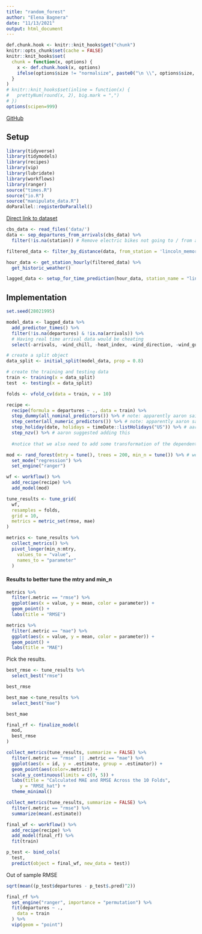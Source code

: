 ```yaml
---
title: "random_forest"
author: "Elena Bagnera"
date: "11/13/2021"
output: html_document
---
```


```r
def.chunk.hook <- knitr::knit_hooks$get("chunk")
knitr::opts_chunk$set(cache = FALSE)
knitr::knit_hooks$set(
  chunk = function(x, options) {
    x <- def.chunk.hook(x, options)
    ifelse(options$size != "normalsize", paste0("\n \\", options$size, "\n\n", x, "\n\n \\normalsize"), x)
  }
)
# knitr::knit_hooks$set(inline = function(x) {
#   prettyNum(round(x, 2), big.mark = ",")
# })
options(scipen=999)
```


\begin{center}
\Huge{PPOL 670 | Final Project}

\Huge{Random Forest}
\end{center}

\vspace{0.1in}

[GitHub](https://github.com/elenabagnera/CapitalBikesProject)

## Setup
```r
library(tidyverse)
library(tidymodels)
library(recipes)
library(vip)
library(lubridate)
library(workflows)
library(ranger)
source("times.R")
source("io.R")
source("manipulate_data.R")
doParallel::registerDoParallel()
```

[Direct link to dataset](https://s3.amazonaws.com/capitalbikeshare-data/202108-capitalbikeshare-tripdata.zip)

```r

cbs_data <- read_files('data/')
data <- sep_departures_from_arrivals(cbs_data) %>% 
  filter(!is.na(station)) # Remove electric bikes not going to / from a station

filtered_data <- filter_by_distance(data, from_station = 'lincoln_memorial', distance_m = 5000)

hour_data <- get_station_hourly(filtered_data) %>% 
  get_historic_weather()

lagged_data <- setup_for_time_prediction(hour_data, station_name = "lincoln_memorial")
```

## Implementation

```r

set.seed(28021995)

model_data <- lagged_data %>% 
  add_predictor_times() %>% 
  filter(!is.na(departures) & !is.na(arrivals)) %>% 
  # Having real time arrival data would be cheating
  select(-arrivals, -wind_chill, -heat_index, -wind_direction, -wind_gust)

# create a split object
data_split <- initial_split(model_data, prop = 0.8)

# create the training and testing data
train <- training(x = data_split)
test  <- testing(x = data_split)

folds <- vfold_cv(data = train, v = 10)

recipe <-
  recipe(formula = departures ~ ., data = train) %>%
  step_dummy(all_nominal_predictors()) %>% # note: apparently aaron said that this won't affect random forest
  step_center(all_numeric_predictors()) %>% # note: apparently aaron said that this won't affect random forest
  step_holiday(date, holidays = timeDate::listHolidays("US")) %>% # aaron said we should put more weight on some holidays rather than other, for example 4th of july and inauguration day especially since we are looking at lincoln memorial
  step_nzv() %>% # aaron suggested adding this
  
  #notice that we also need to add some transformation of the dependent variable

```


```r
mod <- rand_forest(mtry = tune(), trees = 200, min_n = tune()) %>% # we should have anywhere between 100 and 1000 trees
  set_mode("regression") %>%
  set_engine("ranger")

wf <- workflow() %>%
  add_recipe(recipe) %>%
  add_model(mod) 

tune_results <- tune_grid(
  wf,
  resamples = folds,
  grid = 10,
  metrics = metric_set(rmse, mae)
)

metrics <- tune_results %>%
  collect_metrics() %>% 
  pivot_longer(min_n:mtry,
    values_to = "value",
    names_to = "parameter"
  )
```

#### Results to better tune the mtry and min_n

```r
metrics %>%  
  filter(.metric == "rmse") %>% 
  ggplot(aes(x = value, y = mean, color = parameter)) + 
  geom_point() + 
  labs(title = "RMSE")

metrics %>%  
  filter(.metric == "mae") %>% 
  ggplot(aes(x = value, y = mean, color = parameter)) + 
  geom_point() +
  labs(title = "MAE")
```

Pick the results.

```r
best_rmse <- tune_results %>% 
  select_best("rmse")

best_rmse

best_mae <-tune_results %>% 
  select_best("mae")

best_mae

final_rf <- finalize_model(
  mod,
  best_rmse
)

collect_metrics(tune_results, summarize = FALSE) %>%
  filter(.metric == "rmse" || .metric == "mae") %>%
  ggplot(aes(x = id, y = .estimate, group = .estimator)) +
  geom_point(aes(color=.metric)) +
  scale_y_continuous(limits = c(0, 5)) +
  labs(title = "Calculated MAE and RMSE Across the 10 Folds",
     y = "RMSE_hat") +
  theme_minimal()

collect_metrics(tune_results, summarize = FALSE) %>%
  filter(.metric == "rmse") %>%
  summarize(mean(.estimate))
```

```r
final_wf <- workflow() %>%
  add_recipe(recipe) %>%
  add_model(final_rf) %>% 
  fit(train)

p_test <- bind_cols(
  test,
  predict(object = final_wf, new_data = test))
```

Out of sample RMSE
```r
sqrt(mean((p_test$departures - p_test$.pred)^2))
```

```r
final_rf %>%
  set_engine("ranger", importance = "permutation") %>%
  fit(departures ~ .,
    data = train
  ) %>%
  vip(geom = "point")
```